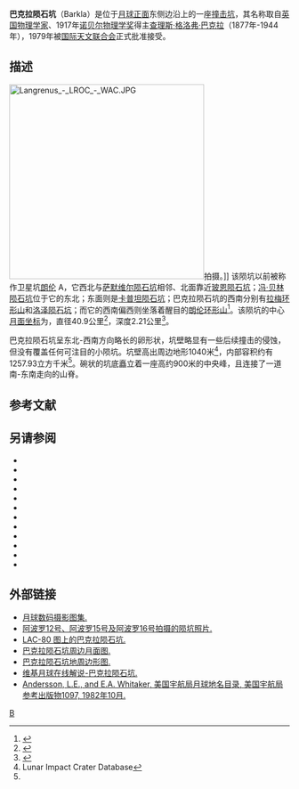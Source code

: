 {{lunar crater data |
 image=Barkla moon crater.jpg|
 caption=[[阿波罗15号|阿波罗15号]]拍摄的巴克拉陨石坑（中上方），左侧更小更亮的是卫星坑[[朗伦环形山|朗伦]] M。''[[美国宇航局|美国宇航局]]照片''|
 latitude=10.67|
 N_or_S=S|
 longitude=67.22|
 E_or_W=E|
 diameter=40.9公里|
 depth=2.21公里|
 colong=293|
 eponym=[[查尔斯·巴克拉|查理斯·格·巴克拉]]}}
'''巴克拉陨石坑'''（Barkla）是位于[[月球正面|月球正面]]东侧边沿上的一座[[撞击坑|撞击坑]]，其名称取自[[英国|英国]][[物理学家|物理学家]]、1917年[[诺贝尔物理学奖|诺贝尔物理学奖]]得主[[查尔斯·巴克拉|查理斯·格洛弗·巴克拉]]（1877年-1944年），1979年被[[国际天文联合会|国际天文联合会]]正式批准接受。

==描述==
[[Image:Langrenus_-_LROC_-_WAC.JPG|350px]]拍摄。]]
该陨坑以前被称作卫星坑[[朗伦环形山|朗伦]] A，它西北与[[萨默维尔陨石坑|萨默维尔陨石坑]]相邻、北面靠近[[玻恩陨石坑|玻恩陨石坑]]；[[冯·贝林陨石坑|冯·贝林陨石坑]]位于它的东北；东面则是[[卡普坦陨石坑|卡普坦陨石坑]]；巴克拉陨石坑的西南分别有[[拉梅环形山|拉梅环形山]]和[[洛泽陨石坑|洛泽陨石坑]]；而它的西南偏西则坐落着醒目的[[朗伦环形山|朗伦环形山]]<ref>{{Cite web |url=http://planetarynames.wr.usgs.gov/images/Lunar/lac_80_wac.pdf |title=.pdf Crater Barkla on LAC-80 map |access-date=2016-08-08 |archive-date=2018-08-23 |archive-url=https://web.archive.org/web/20180823041859/https://planetarynames.wr.usgs.gov/images/Lunar/lac_80_wac.pdf |dead-url=no }}</ref>。该陨坑的中心[[月面坐标|月面坐标]]为{{Coord|10.67|S|67.22|E|globe:Moon|nogoogle=1|noosm=1}}，直径40.9公里<ref name="IAU">{{Cite web |url=http://planetarynames.wr.usgs.gov/Feature/606 |title=Directory of the International Astronomical Union |access-date=2016-08-08 |archive-date=2017-09-28 |archive-url=https://web.archive.org/web/20170928150532/https://planetarynames.wr.usgs.gov/Feature/606 |dead-url=no }}</ref>，深度2.21公里<ref>{{Cite web |url=http://fisherka.csolutionshosting.net/astronote/plan/craterdepth/html/CraterDepthFeatureNameWestfall.html |title=John E. Westfall's Atlas of the Lunar Terminator, Cambridge Univ. Press (2000) |access-date=2016-08-08 |archive-date=2014-12-18 |archive-url=https://archive.today/20141218234310/http://fisherka.csolutionshosting.net/astronote/plan/craterdepth/html/CraterDepthFeatureNameWestfall.html |dead-url=no }}</ref>。

巴克拉陨石坑呈东北-西南方向略长的卵形状，坑壁略显有一些后续撞击的侵蚀，但没有覆盖任何可注目的小陨坑。坑壁高出周边地形1040米<ref name=LICD>Lunar Impact Crater Database</ref>，内部容积约有1257.93立方千米<ref name="LICD"/>。碗状的坑底矗立着一座高约900米的中央峰，且连接了一道南-东南走向的山脊。{{clear}}
== 参考文献 ==
{{reflist}}

==另请参阅==
{{refbegin}}
* {{cite book
  | last1 = Andersson
  | first1 = L. E.
  | last2 = Whitaker
  | first2 = E. A.
  | authorlink2 = Ewen Whitaker
  | date = 1982
  | title = [[NASA|NASA]] Catalogue of Lunar Nomenclature
  | publisher = NASA RP-1097
  | ref = harv
  }}
* {{cite web
  | last = Blue
  | first = Jennifer
  | date = July 25, 2007
  | title = Gazetteer of Planetary Nomenclature
  | publisher = [[United_States_Geological_Survey|USGS]]
  | url = http://planetarynames.wr.usgs.gov/
  | accessdate = 2007-08-05
  | ref = harv
  | archive-date = 2019-12-05
  | archive-url = https://web.archive.org/web/20191205162958/https://planetarynames.wr.usgs.gov/
  | dead-url = no
  }}
* {{cite book
  | last1 = Bussey
  | first1 = B.
  | authorlink1 = Ben Bussey
  | last2 = Spudis
  | first2 = P.
  | authorlink2 = Paul Spudis
  | date = 2004
  | title = The Clementine Atlas of the Moon
  | publisher = Cambridge University Press
  | location = New York
  | isbn = 978-0-521-81528-4
  | ref = harv
  }}
* {{cite book
  | last1 = Cocks
  | first1 = Elijah E.
  | last2 = Cocks
  | first2 = Josiah C.
  | date = 1995
  | title = Who's Who on the Moon: A Biographical Dictionary of Lunar Nomenclature
  | url = https://archive.org/details/isbn_9780936389271
  | publisher = Tudor Publishers
  | isbn = 978-0-936389-27-1
  | ref = harv
  }}
* {{cite web
  | last = McDowell
  | first = Jonathan
  | date = July 15, 2007
  | url = http://host.planet4589.org/astro/lunar/
  | title = Lunar Nomenclature
  | publisher = Jonathan's Space Report
  | accessdate = 2007-10-24
  | ref = harv
  | archive-date = 2012-05-26
  | archive-url = https://www.webcitation.org/67wcYNfK3?url=http://host.planet4589.org/astro/lunar/
  | dead-url = no
  }}
* {{cite journal| last1 = Menzel| first1 = D. H.| last2 = Minnaert| first2 = M.| last3 = Levin| first3 = B.| last4 = Dollfus| first4 = A.| last5 = Bell| first5 = B.| title = Report on Lunar Nomenclature by the Working Group of Commission 17 of the IAU| doi = 10.1007/BF00171763| journal = Space Science Reviews| volume = 12| issue = 2| pages = 136–186| date = 1971| bibcode = 1971SSRv...12..136M| ref = harv}}
* {{cite book
  | first = Patrick
  | last = Moore
  | authorlink = Patrick Moore
  | date = 2001
  | title = On the Moon
  | url = https://archive.org/details/patrickmooreonmo00patr
  | publisher = Sterling Publishing Co.
  | isbn = 978-0-304-35469-6
  | ref = harv
  }}
* {{cite book
  | first = Fred W.
  | last = Price
  | date = 1988
  | title = The Moon Observer's Handbook
  | publisher = Cambridge University Press
  | isbn = 978-0-521-33500-3
  | ref = harv
  }}
* {{cite book
  | last = Rükl
  | first = Antonín
  | authorlink = Antonín Rükl
  | date = 1990
  | title = Atlas of the Moon
  | publisher = Kalmbach Books
  | isbn = 978-0-913135-17-4
  | ref = harv
  }}
* {{cite book
  | last = Webb
  | first = Rev. T. W.
  | authorlink = Thomas William Webb
  | date = 1962
  | title = Celestial Objects for Common Telescopes
  | url = https://archive.org/details/celestialobjects00webb
  | edition = 6th revised
  | publisher = Dover
  | isbn = 978-0-486-20917-3
  | ref = harv
  }}
* {{cite book
  | first = Ewen A.
  | last = Whitaker
  | authorlink = Ewen Whitaker
  | date = 1999
  | title = Mapping and Naming the Moon
  | publisher = Cambridge University Press
  | isbn = 978-0-521-62248-6
  | ref = harv
  }}
* {{cite book
  | first = Peter T.
  | last = Wlasuk
  | date = 2000
  | title = Observing the Moon
  | publisher = Springer
  | isbn = 978-1-85233-193-1
  | ref = harv
 }}
{{refend}}

==外部链接==
* [http://www.lpi.usra.edu/resources/lunar_orbiter/bin/srch_nam.shtml?Barkla%7C0 月球数码摄影图集.] {{Wayback|url=http://www.lpi.usra.edu/resources/lunar_orbiter/bin/srch_nam.shtml?Barkla%7C0 |date=20201127014217 }}
* [http://www.lpi.usra.edu/resources/apollo/search/feature/?feature=Langrenus%20A 阿波罗12号、阿波罗15号及阿波罗16号拍摄的陨坑照片.] {{Wayback|url=http://www.lpi.usra.edu/resources/apollo/search/feature/?feature=Langrenus%20A |date=20201127014007 }}
* [http://www.lpi.usra.edu/resources/mapcatalog/LAC/lac80/ LAC-80 图上的巴克拉陨石坑.] {{Wayback|url=http://www.lpi.usra.edu/resources/mapcatalog/LAC/lac80/ |date=20160304084943 }}
* [http://www.lpi.usra.edu/resources/mapcatalog/usgs/I739/ 巴克拉陨石坑周边月面图.] {{Wayback|url=http://www.lpi.usra.edu/resources/mapcatalog/usgs/I739/ |date=20160131033125 }}
* [http://www.lpi.usra.edu/resources/mapcatalog/LTO/lto80c2_1/ 巴克拉陨石坑地周边形图.] {{Wayback|url=http://www.lpi.usra.edu/resources/mapcatalog/LTO/lto80c2_1/ |date=20201127014802 }}
* [http://the-moon.wikispaces.com/Barkla 维基月球在线解说-巴克拉陨石坑.] {{Wayback|url=http://the-moon.wikispaces.com/Barkla |date=20180507083557 }}
* [http://planet4589.org/astro/lunar/RP-1097.pdf Andersson, L.E., and E.A. Whitaker, 美国宇航局月球地名目录, 美国宇航局参考出版物1097, 1982年10月.] {{Wayback|url=http://planet4589.org/astro/lunar/RP-1097.pdf |date=20141006125838 }}

[[Category:月球环形山|B]]
{{月球环形山 (A-B)}}